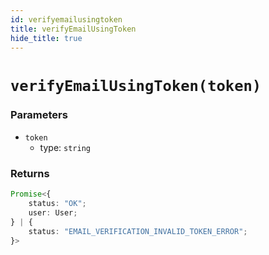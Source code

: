 ```yaml
---
id: verifyemailusingtoken
title: verifyEmailUsingToken
hide_title: true
---
```


# ``verifyEmailUsingToken(token)``

### Parameters
- ``token``
  - type: ``string``


### Returns
```ts
Promise<{
    status: "OK";
    user: User;
} | {
    status: "EMAIL_VERIFICATION_INVALID_TOKEN_ERROR";
}>
```